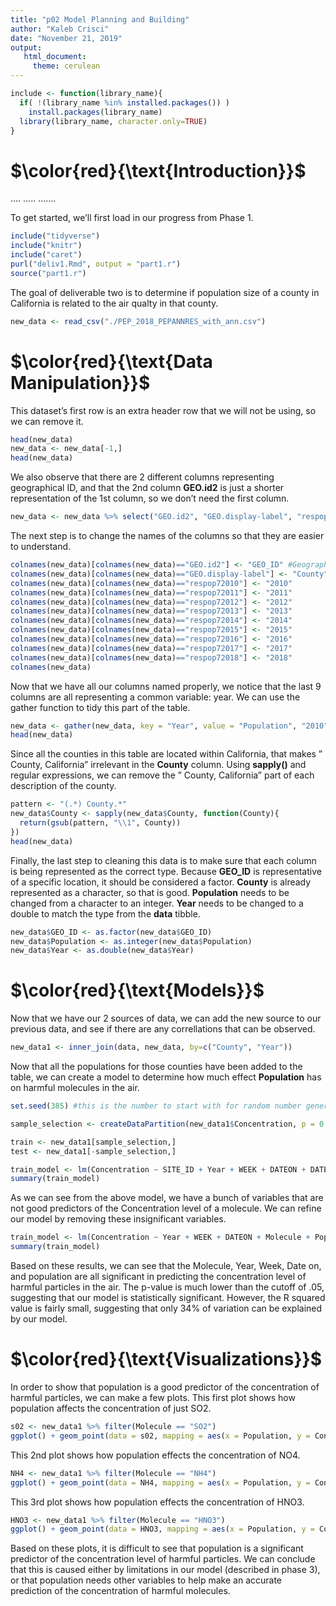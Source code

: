 ```yaml
---
title: "p02 Model Planning and Building"
author: "Kaleb Crisci"
date: "November 21, 2019"
output: 
   html_document: 
     theme: cerulean
---
```



```r
include <- function(library_name){
  if( !(library_name %in% installed.packages()) )
    install.packages(library_name) 
  library(library_name, character.only=TRUE)
}
```

# $\color{red}{\text{Introduction}}$ 
....
.....
.......

To get started, we'll first load in our progress from Phase 1. 

```r
include("tidyverse")
include("knitr")
include("caret")
purl("deliv1.Rmd", output = "part1.r")
source("part1.r")
```

The goal of deliverable two is to determine if population size of a county in California is related to the air qualty in that county.

```r
new_data <- read_csv("./PEP_2018_PEPANNRES_with_ann.csv")
```

# $\color{red}{\text{Data Manipulation}}$  

This dataset's first row is an extra header row that we will not be using, so we can remove it.

```r
head(new_data)
new_data <- new_data[-1,]
head(new_data)
```

We also observe that there are 2 different columns representing geographical ID, and that the 2nd column **GEO.id2** is just a shorter representation of the 1st column, so we don't need the first column. 

```r
new_data <- new_data %>% select("GEO.id2", "GEO.display-label", "respop72010", "respop72011", "respop72012", "respop72013", "respop72014", "respop72015", "respop72016", "respop72017", "respop72018")
```

The next step is to change the names of the columns so that they are easier to understand.

```r
colnames(new_data)[colnames(new_data)=="GEO.id2"] <- "GEO_ID" #Geographical ID
colnames(new_data)[colnames(new_data)=="GEO.display-label"] <- "County" 
colnames(new_data)[colnames(new_data)=="respop72010"] <- "2010" 
colnames(new_data)[colnames(new_data)=="respop72011"] <- "2011" 
colnames(new_data)[colnames(new_data)=="respop72012"] <- "2012" 
colnames(new_data)[colnames(new_data)=="respop72013"] <- "2013" 
colnames(new_data)[colnames(new_data)=="respop72014"] <- "2014" 
colnames(new_data)[colnames(new_data)=="respop72015"] <- "2015" 
colnames(new_data)[colnames(new_data)=="respop72016"] <- "2016" 
colnames(new_data)[colnames(new_data)=="respop72017"] <- "2017" 
colnames(new_data)[colnames(new_data)=="respop72018"] <- "2018" 
colnames(new_data)
```

Now that we have all our columns named properly, we notice that the last 9 columns are all representing a common variable: year. We can use the gather function to tidy this part of the table.
```r
new_data <- gather(new_data, key = "Year", value = "Population", "2010":"2018", convert = FALSE, factor_key = FALSE)
head(new_data)
```

Since all the counties in this table are located within California, that makes " County, California" irrelevant in the **County** column. Using **sapply()** and regular expressions, we can remove the " County, California" part of each description of the county.
```r
pattern <- "(.*) County.*"
new_data$County <- sapply(new_data$County, function(County){
  return(gsub(pattern, "\\1", County))
})
head(new_data)
```

Finally, the last step to cleaning this data is to make sure that each column is being represented as the correct type. Because **GEO_ID** is representative of a specific location, it should be considered a factor. **County** is already represented as a character, so that is good. **Population** needs to be changed from a character to an integer. **Year** needs to be changed to a double to match the type from the **data** tibble. 
```r
new_data$GEO_ID <- as.factor(new_data$GEO_ID)
new_data$Population <- as.integer(new_data$Population)
new_data$Year <- as.double(new_data$Year)
```

# $\color{red}{\text{Models}}$

Now that we have our 2 sources of data, we can add the new source to our previous data, and see if there are any correllations that can be observed.
```r
new_data1 <- inner_join(data, new_data, by=c("County", "Year"))
```

Now that all the populations for those counties have been added to the table, we can create a model to determine how much effect **Population** has on harmful molecules in the air.

```r
set.seed(385) #this is the number to start with for random number generator

sample_selection <- createDataPartition(new_data1$Concentration, p = 0.70, list = FALSE) # p to tell 70% split

train <- new_data1[sample_selection,]
test <- new_data1[-sample_selection,]

train_model <- lm(Concentration ~ SITE_ID + Year + WEEK + DATEON + DATEOFF + Molecule + County + Population, data=train)
summary(train_model)

```

As we can see from the above model, we have a bunch of variables that are not good predictors of the Concentration level of a molecule. We can refine our model by removing these insignificant variables.
```r
train_model <- lm(Concentration ~ Year + WEEK + DATEON + Molecule + Population, data=train)
summary(train_model)
```


Based on these results, we can see that the Molecule, Year, Week, Date on, and population are all significant in predicting the concentration level of harmful particles in the air. The p-value is much lower than the cutoff of .05, suggesting that our model is statistically significant. However, the R squared value is fairly small, suggesting that only 34% of variation can be explained by our model.  

# $\color{red}{\text{Visualizations}}$

In order to show that population is a good predictor of the concentration of harmful particles, we can make a few plots. This first plot shows how population affects the concentration of just SO2.
```r

s02 <- new_data1 %>% filter(Molecule == "SO2")
ggplot() + geom_point(data = s02, mapping = aes(x = Population, y = Concentration))
```

This 2nd plot shows how population effects the concentration of NO4.
```r
NH4 <- new_data1 %>% filter(Molecule == "NH4")
ggplot() + geom_point(data = NH4, mapping = aes(x = Population, y = Concentration))
```

This 3rd plot shows how population effects the concentration of HNO3.
```r
HNO3 <- new_data1 %>% filter(Molecule == "HNO3")
ggplot() + geom_point(data = HNO3, mapping = aes(x = Population, y = Concentration))
```


Based on these plots, it is difficult to see that population is a significant predictor of the concentration level of harmful particles. We can conclude that this is caused either by limitations in our model (described in phase 3), or that population needs other variables to help make an accurate prediction of the concentration of harmful molecules.



